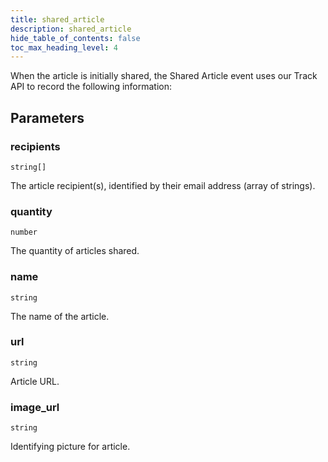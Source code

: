 ```yaml
---
title: shared_article
description: shared_article
hide_table_of_contents: false
toc_max_heading_level: 4
---
```


<NpmLink name="klaviyo" />

When the article is initially shared, the Shared Article event uses our Track API to record the following information:

## Parameters

### recipients

<Property /> `string[]`

The article recipient(s), identified by their email address (array of strings).

### quantity

<Property /> `number`

The quantity of articles shared.

### name

<Property /> `string`

The name of the article.

### url

<Property /> `string`

Article URL.

### image_url

<Property /> `string`

Identifying picture for article.
